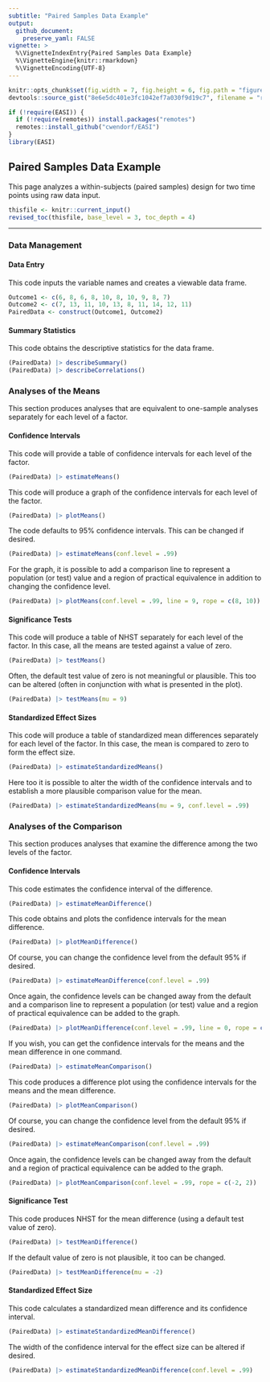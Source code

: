 ```yaml
---
subtitle: "Paired Samples Data Example"
output:
  github_document:
    preserve_yaml: FALSE
vignette: >
  %\VignetteIndexEntry{Paired Samples Data Example}
  %\VignetteEngine{knitr::rmarkdown}
  %\VignetteEncoding{UTF-8}
---
```


```r
knitr::opts_chunk$set(fig.width = 7, fig.height = 6, fig.path = "figures/", echo = TRUE, warning = FALSE, message = FALSE)
devtools::source_gist("8e6e5dc401e3fc1042ef7a030f9d19c7", filename = "revised_toc.R")
```

```r
if (!require(EASI)) {
  if (!require(remotes)) install.packages("remotes")
  remotes::install_github("cwendorf/EASI")
}
library(EASI)
```

## Paired Samples Data Example

This page analyzes a within-subjects (paired samples) design for two time points using raw data input.

```r
thisfile <- knitr::current_input()
revised_toc(thisfile, base_level = 3, toc_depth = 4)
```

---

### Data Management

#### Data Entry

This code inputs the variable names and creates a viewable data frame.
```r
Outcome1 <- c(6, 8, 6, 8, 10, 8, 10, 9, 8, 7)
Outcome2 <- c(7, 13, 11, 10, 13, 8, 11, 14, 12, 11)
PairedData <- construct(Outcome1, Outcome2)
```

#### Summary Statistics

This code obtains the descriptive statistics for the data frame.
```r
(PairedData) |> describeSummary()
(PairedData) |> describeCorrelations()
```

### Analyses of the Means

This section produces analyses that are equivalent to one-sample analyses separately for each level of a factor.

#### Confidence Intervals

This code will provide a table of confidence intervals for each level of the factor.
```r
(PairedData) |> estimateMeans()
```

This code will produce a graph of the confidence intervals for each level of the factor.
```r
(PairedData) |> plotMeans()
```

The code defaults to 95% confidence intervals. This can be changed if desired.
```r
(PairedData) |> estimateMeans(conf.level = .99)
```

For the graph, it is possible to add a comparison line to represent a population (or test) value and a region of practical equivalence in addition to changing the confidence level.
```r
(PairedData) |> plotMeans(conf.level = .99, line = 9, rope = c(8, 10))
```

#### Significance Tests

This code will produce a table of NHST separately for each level of the factor. In this case, all the means are tested against a value of zero.
```r
(PairedData) |> testMeans()
```

Often, the default test value of zero is not meaningful or plausible. This too can be altered (often in conjunction with what is presented in the plot).
```r
(PairedData) |> testMeans(mu = 9)
```

#### Standardized Effect Sizes

This code will produce a table of standardized mean differences separately for each level of the factor. In this case, the mean is compared to zero to form the effect size.
```r
(PairedData) |> estimateStandardizedMeans()
```

Here too it is possible to alter the width of the confidence intervals and to establish a more plausible comparison value for the mean.
```r
(PairedData) |> estimateStandardizedMeans(mu = 9, conf.level = .99)
```

### Analyses of the Comparison

This section produces analyses that examine the difference among the two levels of the factor.

#### Confidence Intervals

This code estimates the confidence interval of the difference.
```r
(PairedData) |> estimateMeanDifference()
```

This code obtains and plots the confidence intervals for the mean difference.
```r
(PairedData) |> plotMeanDifference()
```

Of course, you can change the confidence level from the default 95% if desired.
```r
(PairedData) |> estimateMeanDifference(conf.level = .99)
```

Once again, the confidence levels can be changed away from the default and a comparison line to represent a population (or test) value and a region of practical equivalence can be added to the graph.
```r
(PairedData) |> plotMeanDifference(conf.level = .99, line = 0, rope = c(-2, 2))
```

If you wish, you can get the confidence intervals for the means and the mean difference in one command.
```r
(PairedData) |> estimateMeanComparison()
```

This code produces a difference plot using the confidence intervals for the means and the mean difference.
```r
(PairedData) |> plotMeanComparison()
```

Of course, you can change the confidence level from the default 95% if desired.
```r
(PairedData) |> estimateMeanComparison(conf.level = .99)
```

Once again, the confidence levels can be changed away from the default and a region of practical equivalence can be added to the graph.
```r
(PairedData) |> plotMeanComparison(conf.level = .99, rope = c(-2, 2))
```

#### Significance Test

This code produces NHST for the mean difference (using a default test value of zero).
```r
(PairedData) |> testMeanDifference()
```

If the default value of zero is not plausible, it too can be changed.
```r
(PairedData) |> testMeanDifference(mu = -2)
```

#### Standardized Effect Size

This code calculates a standardized mean difference and its confidence interval.
```r
(PairedData) |> estimateStandardizedMeanDifference()
```

The width of the confidence interval for the effect size can be altered if desired.
```r
(PairedData) |> estimateStandardizedMeanDifference(conf.level = .99)
```
